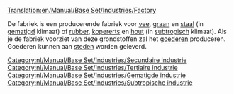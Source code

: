 [[Translation:en/Manual/Base Set/Industries/Factory]]

{{nl/Manual/Base Set/Industries/Industrieën|Image=[[File:en/Manual/Base Set/Industries/Factory.png]]
|name=Fabriek
|climates=[[nl/Manual/Klimaat#gematigd|Gematigd]], [[nl/Manual/Klimaat#subtropisch|Subtropisch]].
|accepts=[[nl/Manual/Base Set/Cargos/Vee|vee]], [[nl/Manual/Base Set/Cargos/Graan|graan]], [[nl/Manual/Base Set/Cargos/Staal|staal]] (gematigd alleen),<br/> [[nl/Manual/Base Set/Cargos/Rubber|rubber]], [[nl/Manual/Base Set/Cargos/Kopererts|kopererts]], [[nl/Manual/Base Set/Cargos/Hout|hout]]  (subtropische alleen).
|produces=[[nl/Manual/Base Set/Cargos/Goederen|Goederen]]
|notes=Niet aanwezig [[nl/Manual/Klimaat#subarctisch|Subarctisch]] of [[nl/Manual/Klimaat#speelgoed|Speelgoed]]
}}
[[Category:nl/Manual/Base Set/Industries/Secundaire industrie]]
[[Category:nl/Manual/Base Set/Industries/Tertiaire industrie]]
[[Category:nl/Manual/Base Set/Industries/Gematigde industrie]]
[[Category:nl/Manual/Base Set/Industries/Subtropische industrie]]

De fabriek is een producerende fabriek voor [[nl/Manual/Base Set/Cargos/Vee|vee]], [[nl/Manual/Base Set/Cargos/Graan|graan]] en [[nl/Manual/Base Set/Cargos/Staal|staal]] (in [[nl/Manual/Klimaat#gematigd|gematigd]] klimaat) of [[nl/Manual/Base Set/Cargos/Rubber|rubber]], [[nl/Manual/Base Set/Cargos/Kopererts|kopererts]] en [[nl/Manual/Base Set/Cargos/Hout|hout]] (in [[nl/Manual/Klimaat#subtropisch|subtropisch]] klimaat). Als je de fabriek voorziet van deze grondstoffen zal het [[nl/Manual/Base Set/Cargos/Goederen|goederen]] produceren. Goederen kunnen aan [[nl/Manual/Gemeente|steden]] worden geleverd.